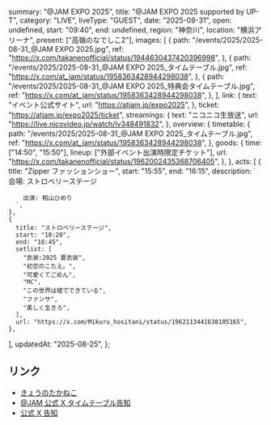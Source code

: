   summary: "@JAM EXPO 2025",
  title: "@JAM EXPO 2025 supported by UP-T",
  category: "LIVE",
  liveType: "GUEST",
  date: "2025-08-31",
  open: undefined,
  start: "09:40",
  end: undefined,
  region: "神奈川",
  location: "横浜アリーナ",
  present: ["高嶺のなでしこ2"],
  images: [
    {
      path: "/events/2025/2025-08-31_@JAM EXPO 2025.jpg",
      ref: "https://x.com/takanenofficial/status/1944630437420396998",
    },
    {
      path: "/events/2025/2025-08-31_@JAM EXPO 2025_タイムテーブル.jpg",
      ref: "https://x.com/at_jam/status/1958363428944298038",
    },
    {
      path: "/events/2025/2025-08-31_@JAM EXPO 2025_特典会タイムテーブル.jpg",
      ref: "https://x.com/at_jam/status/1958363428944298038",
    },
  ],
  link: {
    text: "イベント公式サイト",
    url: "https://atjam.jp/expo2025",
  },
  ticket: "https://atjam.jp/expo2025/ticket",
  streamings: {
    text: "ニコニコ生放送",
    url: "https://live.nicovideo.jp/watch/lv348491832",
  },
  overview: {
    timetable: {
      path: "/events/2025/2025-08-31_@JAM EXPO 2025_タイムテーブル.jpg",
      ref: "https://x.com/at_jam/status/1958363428944298038",
    },
    goods: {
      time: ["14:50", "15:50"],
      lineup: ["外部イベント出演時限定チケット"],
      url: "https://x.com/takanenofficial/status/1962002435368706405",
    },
  },
  acts: [
    {
      title: "Zipper ファッションショー",
      start: "15:55",
      end: "16:15",
      description: `
        会場: ストロベリーステージ
        
        出演: 籾山ひめり
      `,
    },
    {
      title: "ストロベリーステージ",
      start: "18:20",
      end: "18:45",
      setlist: [
        "衣装:2025 夏衣装",
        "初恋のこたえ。",
        "可愛くてごめん",
        "MC",
        "この世界は嘘でできている",
        "ファンサ",
        "美しく生きろ",
      ],
      url: "https://x.com/Mikuru_hositani/status/1962113441638105165",
    },
  ],
  updatedAt: "2025-08-25",
};

## リンク

- [きょうのたかねこ](https://x.com/takanenofficial/status/1962002435368706405)
- [@JAM 公式 X タイムテーブル告知](https://x.com/at_jam/status/1958363428944298038)
- [公式 X 告知](https://x.com/takanenofficial/status/1944630437420396998)

